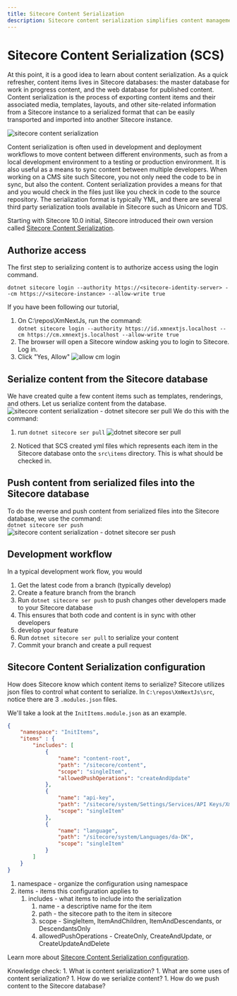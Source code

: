```yaml
---
title: Sitecore Content Serialization
description: Sitecore content serialization simplifies content management by allowing developers to easily move content between environments
---
```


# Sitecore Content Serialization (SCS)

At this point, it is a good idea to learn about content serialization. As a quick refresher, content items lives in Sitecore databases: the master database for work in progress content,
and the web database for published content. Content serialization is the process of exporting content items and their associated media, templates, layouts, and other site-related information
from a Sitecore instance to a serialized format that can be easily transported and imported into another Sitecore instance. 

![sitecore content serialization](../../public/images/serialization/serialization.png)

Content serialization is often used in development and deployment workflows to move content between different environments, such as from a local development environment to a testing or production environment. It is also useful
as a means to sync content between multiple developers. When working on a CMS site such Sitecore, you not only need the code to be in sync, but also the content. Content serialization provides a means for that
and you would check in the files just like you check in code to the source repository. The serialization format is typically YML, and there are several third party serialization tools available in Sitecore such as Unicorn and TDS.

Starting with Sitecore 10.0 initial, Sitecore introduced their own version called [Sitecore Content Serialization](https://doc.sitecore.com/xp/en/developers/101/developer-tools/sitecore-content-serialization.html).

## Authorize access
The first step to serializing content is to authorize access using the login command.

`dotnet sitecore login --authority https://<sitecore-identity-server> --cm https://<sitecore-instance> --allow-write true`

If you have been following our tutorial,
1. On C:\repos\XmNextJs, run the command:  
`dotnet sitecore login --authority https://id.xmnextjs.localhost --cm https://cm.xmnextjs.localhost --allow-write true`
1. The browser will open a Sitecore window asking you to login to Sitecore. Log in.
1. Click "Yes, Allow"
![allow cm login](../../public/images/install/cm-login.png)

## Serialize content from the Sitecore database
We have created quite a few content items such as templates, renderings, and others. Let us serialize content from the database. 
![sitecore content serialization - dotnet sitecore ser pull](../../public/images/serialization/diagram-ser-pull.png)
We do this with the command:  
1. run `dotnet sitecore ser pull`
![dotnet sitecore ser pull](../../public/images/serialization/ser-pull.png)

1. Noticed that SCS created yml files which represents each item in the Sitecore database onto the `src\items` directory. This is what should be checked in.

## Push content from serialized files into the Sitecore database
To do the reverse and push content from serialized files into the Sitecore database, we use the command:  
`dotnet sitecore ser push`
![sitecore content serialization - dotnet sitecore ser push](../../public/images/serialization/diagram-ser-push.png)

## Development workflow
In a typical development work flow, you would
1. Get the latest code from a branch (typically develop)
1. Create a feature branch from the branch
1. Run `dotnet sitecore ser push` to push changes other developers made to your Sitecore database 
1. This ensures that both code and content is in sync with other developers
1. develop your feature
1. Run `dotnet sitecore ser pull` to serialize your content
1. Commit your branch and create a pull request

## Sitecore Content Serialization configuration
How does Sitecore know which content items to serialize? Sitecore utilizes json files to control what content to serialize. In `C:\repos\XmNextJs\src`, notice there are 3 `.modules.json` files.

We'll take a look at the `InitItems.module.json` as an example.
```json filename="InitItems.module.json" showLineNumbers
{
    "namespace": "InitItems",
    "items" : {
        "includes": [
            {
                "name": "content-root",
                "path": "/sitecore/content",
                "scope": "singleItem",
                "allowedPushOperations": "createAndUpdate"
            },
            {
                "name": "api-key",
                "path": "/sitecore/system/Settings/Services/API Keys/XmNextJs",
                "scope": "singleItem"
            },
            {
                "name": "language",
                "path": "/sitecore/system/Languages/da-DK",
                "scope": "singleItem"
            }
        ]
    }
}
```

1. namespace - organize the configuration using namespace
1. items - items this configuration applies to
    1. includes - what items to include into the serialization
        1. name - a descriptive name for the item
        1. path - the sitecore path to the item in sitecore
        1. scope - SingleItem, ItemAndChildren, ItemAndDescendants, or DescendantsOnly
        1. allowedPushOperations - CreateOnly, CreateAndUpdate, or CreateUpdateAndDelete

Learn more about [Sitecore Content Serialization configuration](https://doc.sitecore.com/xp/en/developers/101/developer-tools/sitecore-content-serialization-configuration-reference.html).

<Callout>
    Knowledge check:  
    1. What is content serialization?  
    1. What are some uses of content serialization?    
    1. How do we serialize content?  
    1. How do we push content to the Sitecore database?
</Callout>
